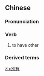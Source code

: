 {{also|别有}}
==Chinese==
{{zh-forms|s=别有}}

===Pronunciation===
{{zh-pron
|m=biéyǒu
|cat=v
}}

===Verb===
{{zh-verb}}

# to have other {{gloss|used in idioms}}

===Derived terms===
{{zh-der|別有洞天|別有風味|別有天地|別有用心}}

[[zh:別有]]
